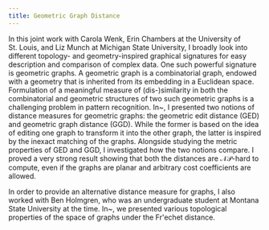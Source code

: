 ```yaml
---
title: Geometric Graph Distance
---
```

In this joint work with Carola Wenk, Erin Chambers at the University of St. Louis, and Liz Munch at Michigan State University, I broadly look into different topology- and geometry-inspired graphical signatures for easy description and comparison of complex data. 
One such powerful signature is geometric graphs. 
A geometric graph is a combinatorial graph, endowed with a geometry that is inherited from its embedding in a Euclidean space. 
Formulation of a meaningful measure of (dis-)similarity in both the combinatorial and geometric structures of two such geometric graphs is a challenging problem in pattern recognition. 
In~\cite{majhi2022dist}, I presented two notions of distance measures for geometric graphs: the geometric edit distance (GED) and geometric graph distance (GGD). While the former is based on the idea of editing one graph to transform it into the other graph, the latter is inspired by the inexact matching of the graphs. 
Alongside studying the metric properties of GED and GGD, I investigated how the two notions compare.
I proved a very strong result showing that both the distances are $\mathcal{NP}$-hard to compute, even if the graphs are planar and arbitrary cost coefficients are allowed.

In order to provide an alternative distance measure for graphs, I also worked with Ben Holmgren, who was an undergraduate student at Montana State University at the time.  In~\cite{erin2023cccg}, we presented various topological properties of the space of graphs under the Fr\'echet distance.